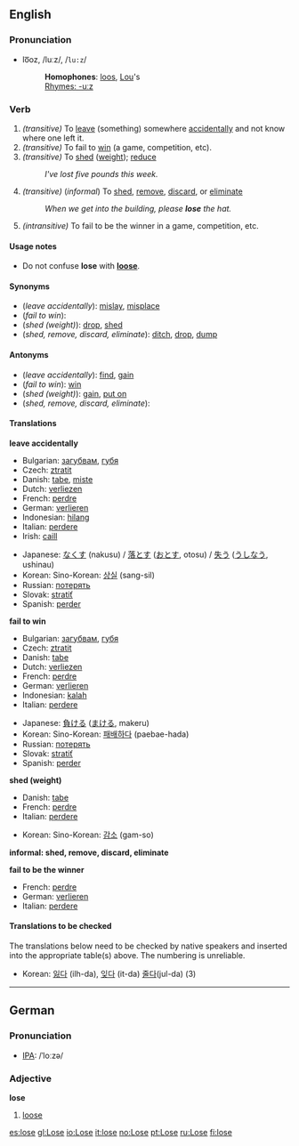 {{See|Lose}}
==English==
===Pronunciation===
*lo͞oz, /luːz/, /<tt>lu:z</tt>/
*:'''Homophones''': [[loo]]s, [[Lou]]'s
*:[[Rhymes:English:-uːz|Rhymes: -uːz]]

===Verb===
{{irregverb|'''to lose'''|'''[[loses]]'''|'''[[lost]]'''|'''[[lost]]'''|'''[[losing]]'''}}

#''(transitive)'' To [[leave]] (something) somewhere [[accidentally]] and not know where one left it.
#''(transitive)'' To fail to [[win]] (a game, competition, etc).
#''(transitive)'' To [[shed]] ([[weight]]); [[reduce]]
#:''I've lost five pounds this week.''
#''(transitive)'' (''informal'') To [[shed]], [[remove]], [[discard]], or [[eliminate]]
#:''When we get into the building, please '''lose''' the hat.''
#''(intransitive)'' To fail to be the winner in a game, competition, etc.

====Usage notes====
*Do not confuse '''lose''' with '''[[loose]]'''.

====Synonyms====
*(''leave accidentally''): [[mislay]], [[misplace]]
*(''fail to win''):
*(''shed (weight)''): [[drop]], [[shed]]
*(''shed, remove, discard, eliminate''): [[ditch]], [[drop]], [[dump]]

====Antonyms====
*(''leave accidentally''): [[find]], [[gain]]
*(''fail to win''): [[win]]
*(''shed (weight)''): [[gain]], [[put on]]
*(''shed, remove, discard, eliminate''):

====Translations====
'''leave accidentally'''
{{top}}
*Bulgarian: [[загубвам]], [[губя]]
*Czech: [[ztratit]]
*Danish: [[tabe]], [[miste]]
*Dutch: [[verliezen]]
*French: [[perdre]]
*German: [[verlieren]]
*Indonesian: [[hilang]]
*Italian: [[perdere]]
*Irish: [[caill]]
{{mid}}
*Japanese: [[なくす]] (nakusu) / [[落とす]] ([[おとす]], otosu) / [[失う]] ([[うしなう]], ushinau)
*Korean: Sino-Korean: [[상실]] (sang-sil)
*Russian: [[пoтeрять]]
*Slovak: [[stratiť]]
*Spanish: [[perder]]
{{bottom}}

'''fail to win'''
{{top}}
*Bulgarian: [[загубвам]], [[губя]]
*Czech: [[ztratit]]
*Danish: [[tabe]]
*Dutch: [[verliezen]]
*French: [[perdre]]
*German: [[verlieren]]
*Indonesian: [[kalah]]
*Italian: [[perdere]]
{{mid}}
*Japanese: [[負ける]] ([[まける]], makeru)
*Korean: Sino-Korean: [[패배]]하다 (paebae-hada)
*Russian: [[пoтeрять]]
*Slovak: [[stratiť]]
*Spanish: [[perder]]
{{bottom}}

'''shed (weight)'''
{{top}}
*Danish: [[tabe]]
*French: [[perdre]]
*Italian: [[perdere]]
{{mid}}
*Korean: Sino-Korean: [[감소]] (gam-so)
{{bottom}}

'''informal: shed, remove, discard, eliminate'''
{{top}}
{{mid}}
{{bottom}}

'''fail to be the winner'''
{{top}}
*French: [[perdre]]
*German: [[verlieren]]
*Italian: [[perdere]]
{{mid}}
{{bottom}}

====Translations to be checked====
<!--Remove this section once all of the translations below have been moved into the tables above.-->

The translations below need to be checked by native speakers and inserted into the appropriate table(s) above.  The numbering is unreliable.

*Korean: [[잃다]] (ilh-da), [[잊다]] (it-da) [[줄다]](jul-da) (3)

----
==German==
===Pronunciation===
*[[IPA]]: /ˈloːzə/

===Adjective===
'''lose'''

#[[loose]]

[[es:lose]]
[[gl:Lose]]
[[io:Lose]]
[[it:lose]]
[[no:Lose]]
[[pt:Lose]]
[[ru:Lose]]
[[fi:lose]]